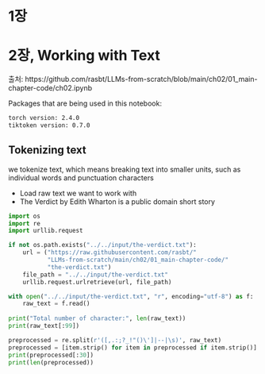 # 1장

# 2장, Working with Text

출처: https://github.com/rasbt/LLMs-from-scratch/blob/main/ch02/01_main-chapter-code/ch02.ipynb

Packages that are being used in this notebook:
```bash
torch version: 2.4.0
tiktoken version: 0.7.0
```

## Tokenizing text

we tokenize text, which means breaking text into smaller units, such as individual words and punctuation characters

- Load raw text we want to work with
- The Verdict by Edith Wharton is a public domain short story


```python
import os
import re
import urllib.request

if not os.path.exists("../../input/the-verdict.txt"):
    url = ("https://raw.githubusercontent.com/rasbt/"
           "LLMs-from-scratch/main/ch02/01_main-chapter-code/"
           "the-verdict.txt")
    file_path = "../../input/the-verdict.txt"
    urllib.request.urlretrieve(url, file_path)

with open("../../input/the-verdict.txt", "r", encoding="utf-8") as f:
    raw_text = f.read()
    
print("Total number of character:", len(raw_text))
print(raw_text[:99])
```


```python
preprocessed = re.split(r'([,.:;?_!"()\']|--|\s)', raw_text)
preprocessed = [item.strip() for item in preprocessed if item.strip()]
print(preprocessed[:30])
print(len(preprocessed))
```